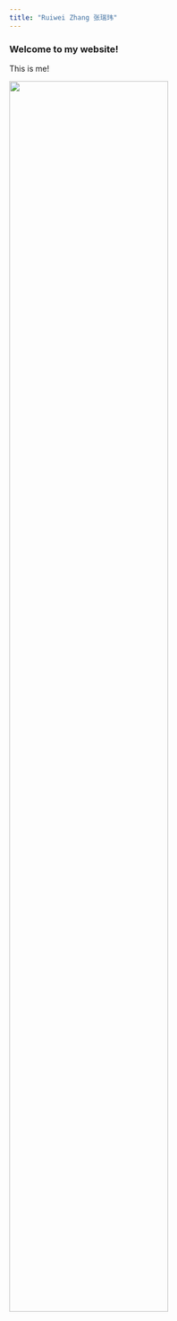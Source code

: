 ```yaml
---
title: "Ruiwei Zhang 张瑞玮"
---
```


### Welcome to my website!

This is me!

<img src="./images/profile.jpg" style="width:75%">